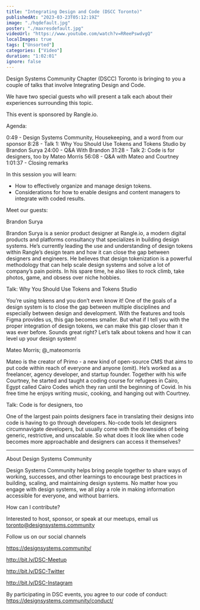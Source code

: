 ---
title: "Integrating Design and Code (DSCC Toronto)"
publishedAt: "2023-03-23T05:12:19Z"
image: "./hqdefault.jpg"
poster: "./maxresdefault.jpg"
videoUrl: "https://www.youtube.com/watch?v=RReePswdvgQ"
localImages: true
tags: ["Unsorted"]
categories: ["Video"]
duration: "1:02:01"
ignore: false
---

Design Systems Community Chapter (DSCC) Toronto is bringing to you a couple of talks that involve Integrating Design and Code.

We have two special guests who will present a talk each about their experiences surrounding this topic.

This event is sponsored by Rangle.io.

Agenda:

0:49 - Design Systems Community, Housekeeping, and a word from our sponsor
8:28 - Talk 1: Why You Should Use Tokens and Tokens Studio by Brandon Surya
24:00 - Q&A With Brandon
31:28 - Talk 2: Code is for designers, too by Mateo Morris
56:08 - Q&A with Mateo and Courtney
1:01:37 - Closing remarks

In this session you will learn:

- How to effectively organize and manage design tokens.
- Considerations for how to enable designs and content managers to integrate with coded results.

Meet our guests:

Brandon Surya

Brandon Surya is a senior product designer at Rangle.io, a modern digital products and platforms consultancy that specializes in building design systems. He’s currently leading the use and understanding of design tokens within Rangle’s design team and how it can close the gap between designers and engineers. He believes that design tokenization is a powerful methodology that can help scale design systems and solve a lot of company’s pain points. In his spare time, he also likes to rock climb, take photos, game, and obsess over niche hobbies.

Talk: Why You Should Use Tokens and Tokens Studio

You’re using tokens and you don’t even know it! One of the goals of a design system is to close the gap between multiple disciplines and especially between design and development. With the features and tools Figma provides us, this gap becomes smaller. But what if I tell you with the proper integration of design tokens, we can make this gap closer than it was ever before. Sounds great right? Let’s talk about tokens and how it can level up your design system!

Mateo Morris; @\_mateomorris

Mateo is the creator of Primo - a new kind of open-source CMS that aims to put code within reach of everyone and anyone (omit). He’s worked as a freelancer, agency developer, and startup founder. Together with his wife Courtney, he started and taught a coding course for refugees in Cairo, Egypt called Cairo Codes which they ran until the beginning of Covid. In his free time he enjoys writing music, cooking, and hanging out with Courtney.

Talk: Code is for designers, too

One of the largest pain points designers face in translating their designs into code is having to go through developers. No-code tools let designers circumnavigate developers, but usually come with the downsides of being generic, restrictive, and unscalable. So what does it look like when code becomes more approachable and designers can access it themselves?

---

About Design Systems Community

Design Systems Community helps bring people together to share ways of working, successes, and other learnings to encourage best practices in building, scaling, and maintaining design systems. No matter how you engage with design systems, we all play a role in making information accessible for everyone, and without barriers.

How can I contribute?

Interested to host, sponsor, or speak at our meetups, email us toronto@designsystems.community

Follow us on our social channels

https://designsystems.community/

http://bit.ly/DSC-Meetup

http://bit.ly/DSC-Twitter

http://bit.ly/DSC-Instagram

By participating in DSC events, you agree to our code of conduct: https://designsystems.community/conduct/
